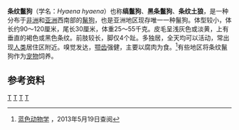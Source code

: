 {{Speciesbox
| fossil_range = {{Fossil range|0.7|0}} 更新世中期至今
| image = Striped hyena (Hyaena hyaena) - cropped.jpg
| status = NT
| status_system = IUCN3.1
| status_ref = <ref name="iucn status 19 November 2021">{{cite iucn |author=AbiSaid, M. |author2=Dloniak, S.M.D. |date=2015 |title=''Hyaena hyaena'' |volume=2015 |page=e.T10274A45195080 |doi=10.2305/IUCN.UK.2015-2.RLTS.T10274A45195080.en |access-date=19 November 2021}}</ref>
| display_parents = 2
| genus = Hyaena
| species = hyaena
| authority = ([[Carl_Linnaeus|Linnaeus]], [[自然系统第十版|1758]]) <ref>{{cite book |last=Linnæus |first=C. |title=Systema naturæ per regna tria naturæ, secundum classes, ordines, genera, species, cum characteribus, differentiis, synonymis, locis. Tomus I |year=1758 |publisher=Laurentius Salvius |location=Holmiæ (Stockholm) |edition=Tenth |language=la |page=40 |url=https://www.biodiversitylibrary.org/item/80764#page/50/mode/1up |access-date=2021-11-23 |archive-date=2012-11-08 |archive-url=https://web.archive.org/web/20121108003214/http://www.biodiversitylibrary.org/item/80764#page/50/mode/1up |dead-url=no }}</ref> 
| synonyms = {{collapsible list
|''Canis hyaena'' <small>[[Carl_Linnaeus|Linnaeus]], 1758</small>
|''Hyaena antiquorum'' <small>(Temminck, 1820)</small>
|''Hyaena barbara'' <small>de Blainville, 1844</small>
|''Hyaena bergeri'' <small>Matschie, 1910</small>
|''Hyaena bilkiewiczi'' <small>Satunin, 1905</small>
|''Hyaena bokcharensis'' <small>Satunin, 1905</small>
|''Hyaena dubbah'' <small>Meyer, 1793</small>
|''Hyaena dubia'' <small>Schinz, 1821</small>
|''Hyaena fasciata'' <small>Thunberg, 1820</small>
|''Hyaena hienomelas'' <small>Matschie, 1900</small>
|''Hyaena hyaenomelas'' <small>(Bruce In Desmarest, 1820)</small>
|''Hyaena indica'' <small>de Blainville, 1844</small>
|''Hyaena orientalis'' <small>Tiedemann, 1808</small>
|''Hyaena rendilis'' <small>Lönnberg, 1912</small>
|''Hyaena satunini'' <small>Matschie, 1910</small>
|''Hyaena schillingsi'' <small>Matschie, 1900</small>
|''Hyaena striata'' <small>Zimmermann, 1777</small>
|''Hyaena suilla'' <small>Filippi, 1853</small>
|''Hyaena sultana'' <small>Pocock, 1934</small>
|''Hyaena syriaca'' <small>Matschie, 1900</small>
|''Hyaena virgata'' <small>Ogilby, 1840</small>
|''Hyaena vulgaris'' <small>Desmarest, 1820</small>
|''Hyaena zarudnyi'' <small>Satunin, 1905</small>
}}
| synonyms_ref = <ref name=MSW3>{{MSW3 | id=14000687 | heading = ''Hyaena hyaena''}}</ref>
| range_map = Striped Hyaena area.png
}}
'''条纹鬣狗'''（学名：''Hyaena hyaena''）也称'''缟鬣狗'''、'''黑条鬣狗'''、'''条纹土狼'''，是一种分布于[[非洲|非洲]]和[[亚洲|亚洲]]西南部的[[鬣狗|鬣狗]]，也是亚洲地区现存唯一一种鬣狗。体型较小，体长约90～120厘米，尾长30厘米，体重25～55千克。皮毛呈浅灰色或淡黄，上有垂直的褐色或黑色条纹。前肢较长，脚仅4个趾。多独居，全天均可以活动，常出现[[人类|人类]]居住区附近。嗅觉发达，[[颚齿|颚齿]]强健，主要以腐肉为食。<ref>[http://www.blueanimalbio.com/Mammalia/shirou/liegou/1.htm 蓝色动物学] {{Wayback|url=http://www.blueanimalbio.com/Mammalia/shirou/liegou/1.htm |date=20160305013846 }}，2013年5月19日查阅</ref>有些地区将条纹鬣狗作为[[宠物|宠物]]饲养。

==参考资料==
{{reflist}}

{{Taxonbar}}
[[Category:鬣狗科|T]]
[[Category:卡尔·林奈命名的生物分类|T]]
[[Category:西南亞哺乳動物|T]]
[[Category:1758年描述的哺乳動物|T]]